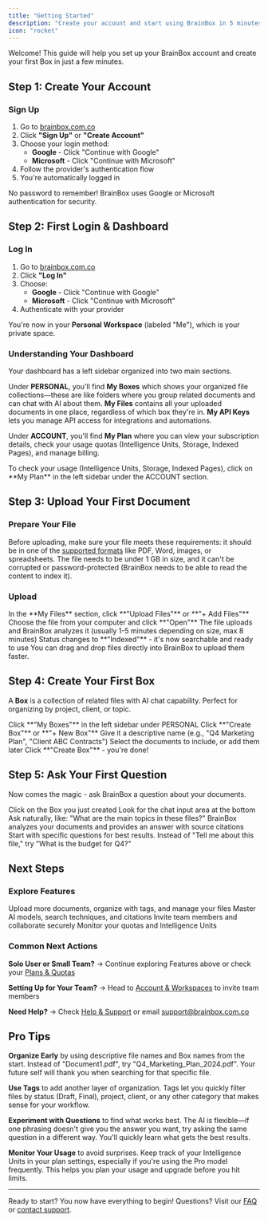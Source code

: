 ```yaml
---
title: "Getting Started"
description: "Create your account and start using BrainBox in 5 minutes"
icon: "rocket"
---
```


Welcome! This guide will help you set up your BrainBox account and create your first Box in just a few minutes.

## Step 1: Create Your Account

### Sign Up

1. Go to [brainbox.com.co](https://brainbox.com.co)
2. Click **"Sign Up"** or **"Create Account"**
3. Choose your login method:
   - **Google** - Click "Continue with Google"
   - **Microsoft** - Click "Continue with Microsoft"
4. Follow the provider's authentication flow
5. You're automatically logged in

<Tip>
No password to remember! BrainBox uses Google or Microsoft authentication for security.
</Tip>

## Step 2: First Login & Dashboard

### Log In

1. Go to [brainbox.com.co](https://brainbox.com.co)
2. Click **"Log In"**
3. Choose:
   - **Google** - Click "Continue with Google"
   - **Microsoft** - Click "Continue with Microsoft"
4. Authenticate with your provider

You're now in your **Personal Workspace** (labeled "Me"), which is your private space.

### Understanding Your Dashboard

Your dashboard has a left sidebar organized into two main sections.

Under **PERSONAL**, you'll find **My Boxes** which shows your organized file collections—these are like folders where you group related documents and can chat with AI about them. **My Files** contains all your uploaded documents in one place, regardless of which box they're in. **My API Keys** lets you manage API access for integrations and automations.

Under **ACCOUNT**, you'll find **My Plan** where you can view your subscription details, check your usage quotas (Intelligence Units, Storage, Indexed Pages), and manage billing.

<Note>
To check your usage (Intelligence Units, Storage, Indexed Pages), click on **My Plan** in the left sidebar under the ACCOUNT section.
</Note>

## Step 3: Upload Your First Document

### Prepare Your File

Before uploading, make sure your file meets these requirements: it should be in one of the [supported formats](/en/files-boxes#supported-file-types) like PDF, Word, images, or spreadsheets. The file needs to be under 1 GB in size, and it can't be corrupted or password-protected (BrainBox needs to be able to read the content to index it).

### Upload

<Steps>
  <Step title="Click Upload">
    In the **My Files** section, click **"Upload Files"** or **"+ Add Files"**
  </Step>
  <Step title="Select File">
    Choose the file from your computer and click **"Open"**
  </Step>
  <Step title="Wait for Processing">
    The file uploads and BrainBox analyzes it (usually 1-5 minutes depending on size, max 8 minutes)
  </Step>
  <Step title="Done">
    Status changes to **"Indexed"** - it's now searchable and ready to use
  </Step>
</Steps>

<Note>
You can drag and drop files directly into BrainBox to upload them faster.
</Note>

## Step 4: Create Your First Box

A **Box** is a collection of related files with AI chat capability. Perfect for organizing by project, client, or topic.

<Steps>
  <Step title="Go to My Boxes">
    Click **"My Boxes"** in the left sidebar under PERSONAL
  </Step>
  <Step title="Create New Box">
    Click **"Create Box"** or **"+ New Box"**
  </Step>
  <Step title="Name Your Box">
    Give it a descriptive name (e.g., "Q4 Marketing Plan", "Client ABC Contracts")
  </Step>
  <Step title="Add Files">
    Select the documents to include, or add them later
  </Step>
  <Step title="Create">
    Click **"Create Box"** - you're done!
  </Step>
</Steps>

## Step 5: Ask Your First Question

Now comes the magic - ask BrainBox a question about your documents.

<Steps>
  <Step title="Open Your Box">
    Click on the Box you just created
  </Step>
  <Step title="Click Chat">
    Look for the chat input area at the bottom
  </Step>
  <Step title="Type a Question">
    Ask naturally, like: "What are the main topics in these files?"
  </Step>
  <Step title="Get an Answer">
    BrainBox analyzes your documents and provides an answer with source citations
  </Step>
</Steps>

<Tip>
Start with specific questions for best results. Instead of "Tell me about this file," try "What is the budget for Q4?"
</Tip>

## Next Steps

### Explore Features

<CardGroup cols={2}>
  <Card title="File Management" icon="folder" href="/en/files-boxes">
    Upload more documents, organize with tags, and manage your files
  </Card>
  <Card title="AI Chat & Search" icon="message-dots" href="/en/ai-chat-search">
    Master AI models, search techniques, and citations
  </Card>
  <Card title="Share with Team" icon="users" href="/en/collaboration">
    Invite team members and collaborate securely
  </Card>
  <Card title="Check Usage" icon="chart-line" href="/en/plans-billing">
    Monitor your quotas and Intelligence Units
  </Card>
</CardGroup>

### Common Next Actions

**Solo User or Small Team?**
→ Continue exploring Features above or check your [Plans & Quotas](/en/plans-billing)

**Setting Up for Your Team?**
→ Head to [Account & Workspaces](/en/account-workspaces) to invite team members

**Need Help?**
→ Check [Help & Support](/en/help-support) or email [support@brainbox.com.co](mailto:support@brainbox.com.co)

## Pro Tips

**Organize Early** by using descriptive file names and Box names from the start. Instead of "Document1.pdf", try "Q4_Marketing_Plan_2024.pdf". Your future self will thank you when searching for that specific file.

**Use Tags** to add another layer of organization. Tags let you quickly filter files by status (Draft, Final), project, client, or any other category that makes sense for your workflow.

**Experiment with Questions** to find what works best. The AI is flexible—if one phrasing doesn't give you the answer you want, try asking the same question in a different way. You'll quickly learn what gets the best results.

**Monitor Your Usage** to avoid surprises. Keep track of your Intelligence Units in your plan settings, especially if you're using the Pro model frequently. This helps you plan your usage and upgrade before you hit limits.

---

Ready to start? You now have everything to begin! Questions? Visit our [FAQ](/en/help-support#faq) or [contact support](mailto:support@brainbox.com.co).
